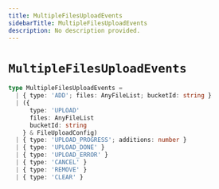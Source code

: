 ```yaml
---
title: MultipleFilesUploadEvents
sidebarTitle: MultipleFilesUploadEvents
description: No description provided.
---
```


# `MultipleFilesUploadEvents`

```ts
type MultipleFilesUploadEvents =
  | { type: 'ADD'; files: AnyFileList; bucketId: string }
  | ({
      type: 'UPLOAD'
      files: AnyFileList
      bucketId: string
    } & FileUploadConfig)
  | { type: 'UPLOAD_PROGRESS'; additions: number }
  | { type: 'UPLOAD_DONE' }
  | { type: 'UPLOAD_ERROR' }
  | { type: 'CANCEL' }
  | { type: 'REMOVE' }
  | { type: 'CLEAR' }
```
